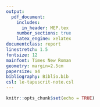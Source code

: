 ```yaml
---
output: 
  pdf_document:
    includes:
      in_header: MEP.tex
    number_sections: true
    latex_engine: xelatex
documentclass: report
linestretch: 1.5
fontsize: 12
mainfont: Times New Roman
geometry: margin=2.5cm
papersize: a4
bibliography: Biblio.bib
csl: le-tapuscrit-note.csl
---
```


```r
knitr::opts_chunk$set(echo = TRUE)
```

```{=tex}
\phantomsection
\addcontentsline{toc}{chapter}{Conclusion}
\chapter*{\huge Conclusion}
```
\vspace{.5cm}


